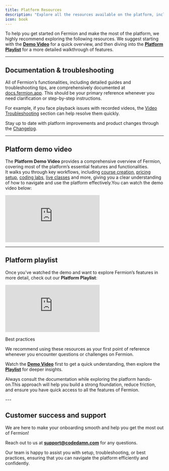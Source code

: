 ```yaml
---
title: Platform Resources
description: "Explore all the resources available on the platform, including guides, documentation, and videos to enhance your experience with Fermion"
icon: book
---
```


To help you get started on Fermion and make the most of the platform, we highly recommend exploring the following resources. We suggest starting with the [**Demo Video**](https://www.youtube.com/watch?v=9b31PJRfuqc) for a quick overview, and then diving into the [**Platform Playlist**](https://www.youtube.com/playlist?list=PLWZLAvrJOOLn0xzN6ZlsWZiipXd_KAVQK) for a more detailed walkthrough of features.

---

## Documentation & troubleshooting

All of Fermion’s functionalities, including detailed guides and troubleshooting tips, 
are comprehensively documented at [docs.fermion.app](https://docs.fermion.app). 
This should be your primary reference whenever you need clarification or step-by-step instructions.  

For example, if you face playback issues with recorded videos, the [Video Troubleshooting](https://docs.fermion.app/recorded-videos/troubleshooting-playback) 
section can help resolve them quickly.  

Stay up to date with platform improvements and product changes through the [Changelog](https://docs.fermion.app/changelog).

---

## Platform demo video

The **Platform Demo Video** provides a comprehensive overview of Fermion, 
covering most of the platform’s essential features and functionalities.  
It walks you through key workflows, including [course creation](/setting-up-course/prerequisites), [pricing setup](/setup-pricing/fixed-pricing-plan), 
[coding labs](/creating-coding-labs/what-are-coding-labs), [live classes](/live-classes/what-are-live-classes) and more, giving you a clear understanding of how to navigate 
and use the platform effectively.You can watch the demo video below:


<iframe
  className="w-full aspect-video rounded-xl"
  src="https://www.youtube.com/embed/9b31PJRfuqc"
  title="YouTube video player"
  frameBorder="0"
  allow="accelerometer; autoplay; clipboard-write; encrypted-media; gyroscope; picture-in-picture"
  allowFullScreen
></iframe>

---

## Platform playlist

Once you’ve watched the demo and want to explore Fermion’s features in more detail, 
check out our **Platform Playlist**:

<iframe
  className="w-full aspect-video rounded-xl"
  src="https://www.youtube.com/embed/videoseries?si=z8H1eug079lADAKx&list=PLWZLAvrJOOLn0xzN6ZlsWZiipXd_KAVQK"
  title="YouTube video player"
  frameBorder="0"
  allow="accelerometer; autoplay; clipboard-write; encrypted-media; gyroscope; picture-in-picture"
  allowFullScreen
></iframe>



<Tip>
 
Best practices

We recommend using these resources as your first point of reference whenever you encounter questions or challenges on Fermion.


Watch the [**Demo Video**](https://www.youtube.com/watch?v=9b31PJRfuqc)  first to get a quick understanding, then explore the [**Playlist**](https://www.youtube.com/playlist?list=PLWZLAvrJOOLn0xzN6ZlsWZiipXd_KAVQK) for deeper insights. 


Always consult the documentation while exploring the platform hands-on.This approach will help you build a strong foundation, reduce friction,
and ensure you have quick access to all the features of Fermion.

</Tip>
---

## Customer success and support

We are here to make your onboarding smooth and help you get the most out of Fermion!  

Reach out to us at **support@codedamn.com** for any questions.  

Our team is happy to assist you with setup, troubleshooting, or best practices, ensuring that you can navigate the platform efficiently and confidently.
